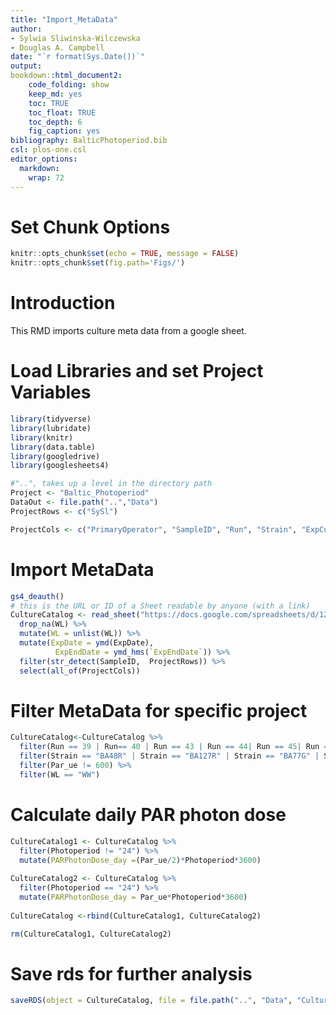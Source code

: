 ```yaml
---
title: "Import_MetaData"
author:
- Sylwia Sliwinska-Wilczewska
- Douglas A. Campbell
date: "`r format(Sys.Date())`"
output:
bookdown::html_document2:
    code_folding: show
    keep_md: yes
    toc: TRUE
    toc_float: TRUE
    toc_depth: 6
    fig_caption: yes
bibliography: BalticPhotoperiod.bib
csl: plos-one.csl
editor_options: 
  markdown: 
    wrap: 72
---
```


# Set Chunk Options

```r
knitr::opts_chunk$set(echo = TRUE, message = FALSE)
knitr::opts_chunk$set(fig.path='Figs/')
```

# Introduction

This RMD imports culture meta data from a google sheet.

# Load Libraries and set Project Variables

```r
library(tidyverse)
library(lubridate)
library(knitr)
library(data.table)
library(googledrive)
library(googlesheets4)
```

```r
#"..", takes up a level in the directory path
Project <- "Baltic_Photoperiod"
DataOut <- file.path("..","Data")
ProjectRows <- c("SySl")

ProjectCols <- c("PrimaryOperator", "SampleID", "Run", "Strain", "ExpCul", "ExpDate", "ExpStartTime", "Par_ue", "Photoperiod", "Temp_c", "MC", "Tube","O2", "O2_Category", "WL","LightShape", "Optode", "OptodeCh", "OptodeMeasure", "ExpEndDate")
```

# Import MetaData 

```r
gs4_deauth()
# this is the URL or ID of a Sheet readable by anyone (with a link)
CultureCatalog <- read_sheet("https://docs.google.com/spreadsheets/d/1ZXpwR7Gfto-uRzVdXzMpQF4frbrvMLH_IyLqonFZRSw/edit#gid=0") %>% 
  drop_na(WL) %>%
  mutate(WL = unlist(WL)) %>%
  mutate(ExpDate = ymd(ExpDate),
          ExpEndDate = ymd_hms(`ExpEndDate`)) %>% 
  filter(str_detect(SampleID,  ProjectRows)) %>% 
  select(all_of(ProjectCols))          
```

# Filter MetaData for specific project

```r
CultureCatalog<-CultureCatalog %>% 
  filter(Run == 39 | Run== 40 | Run == 43 | Run == 44| Run == 45| Run == 46| Run == 55 | Run == 58 | Run == 60 | Run == 62 | Run == 65 | Run == 71 | Run == 74 | Run == 77 | Run == 117 | Run == 121) %>% 
  filter(Strain == "BA48R" | Strain == "BA127R" | Strain == "BA77G" | Strain == "BA56G") %>% 
  filter(Par_ue != 600) %>% 
  filter(WL == "WW")
```

# Calculate daily PAR photon dose

```r
CultureCatalog1 <- CultureCatalog %>%
  filter(Photoperiod != "24") %>% 
  mutate(PARPhotonDose_day =(Par_ue/2)*Photoperiod*3600)
  
CultureCatalog2 <- CultureCatalog %>%
  filter(Photoperiod == "24") %>% 
  mutate(PARPhotonDose_day = Par_ue*Photoperiod*3600) 
  
CultureCatalog <-rbind(CultureCatalog1, CultureCatalog2)

rm(CultureCatalog1, CultureCatalog2)
```

# Save rds for further analysis

```r
saveRDS(object = CultureCatalog, file = file.path("..", "Data", "CultureCatalog.Rds"), compress = "xz")
```

